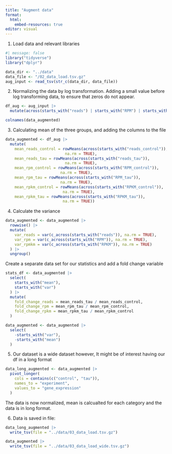 ```yaml
---
title: "Augment data"
format:
  html:
    embed-resources: true
editor: visual
---
```


1.  Load data and relevant libraries

```r
#| message: false
library("tidyverse")
library("dplyr")

```

```r
data_dir <- "../data"
data_file <- "/02_data_load.tsv.gz" 
aug_input <- read_tsv(str_c(data_dir, data_file))

```

2.  Normalizing the data by log transformation. Adding a small value before log transforming data, to ensure that zeros do not appear.

```r
df_aug <- aug_input |> 
  mutate(across(starts_with("reads") | starts_with("RPM") | starts_with("RPKM"),~ log2(.+0.0001)))
```
```r
colnames(data_augmented)
```

3.  Calculating mean of the three groups, and adding the columns to the file

```r
data_augmented <- df_aug |> 
  mutate(
    mean_reads_control = rowMeans(across(starts_with("reads_control")),
                          na.rm = TRUE),
    mean_reads_tau = rowMeans(across(starts_with("reads_tau")),
                          na.rm = TRUE),
    mean_rpm_control = rowMeans(across(starts_with("RPM_control")),
                        na.rm = TRUE),
    mean_rpm_tau = rowMeans(across(starts_with("RPM_tau")),
                        na.rm = TRUE),
    mean_rpkm_control = rowMeans(across(starts_with("RPKM_control")),
                         na.rm = TRUE),
    mean_rpkm_tau = rowMeans(across(starts_with("RPKM_tau")),
                         na.rm = TRUE))
```

4.    Calculate the variance
```r
data_augmented <- data_augmented |>
  rowwise() |> 
  mutate(
    var_reads = var(c_across(starts_with("reads")), na.rm = TRUE),
    var_rpm = var(c_across(starts_with("RPM")), na.rm = TRUE),
    var_rpmkm = var(c_across(starts_with("RPKM")), na.rm = TRUE)
  ) |> 
  ungroup()
```

Create a separate data set for our statistics and add a fold change variable

```r
stats_df <- data_augmented |> 
  select(
    starts_with("mean"),
    starts_with("var")
  ) |> 
  mutate(
    fold_change_reads = mean_reads_tau / mean_reads_control,
    fold_change_rpm = mean_rpm_tau / mean_rpm_control,
    fold_change_rpkm = mean_rpkm_tau / mean_rpkm_control
  )
```

```r
data_augmented <- data_augmented |> 
  select(
    -starts_with("var"),
    -starts_with("mean")
  )
```


5.  Our dataset is a wide dataset however, It might be of interest having our df in a long format

```r
data_long_augmented <- data_augmented |> 
  pivot_longer(
    cols = contains(c("control", "tau")), 
    names_to = "experiment", 
    values_to = "gene_expression"
  )
```

The data is now normalized, mean is calcualted for each category and the data is in long format.

6.  Data is saved in file:

```r
data_long_augmented |> 
  write_tsv(file = "../data/03_data_load.tsv.gz")

```

```r
data_augmented |>
  write_tsv(file = "../data/03_data_load_wide.tsv.gz")
```

